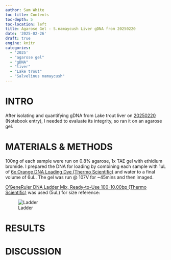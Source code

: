 ```yaml
---
author: Sam White
toc-title: Contents
toc-depth: 5
toc-location: left
title: Agarose Gel - S.namaycush Liver gDNA from 20250220
date: '2025-02-26'
draft: true
engine: knitr
categories: 
  - '2025'
  - "agarose gel"
  - "gDNA"
  - "liver"
  - "Lake trout"
  - "Salvelinus namaycush"
---
```

# INTRO

After isolating and quantifying gDNA from Lake trout liver on [20250220](../2025-02-20-DNA-Isolation-and-Quantification---S.namaycush-Liver/index.qmd) (Notebook entry), I needed to evaluate its integrity, so ran it on an agarose gel.

# MATERIALS & METHODS

100ng of each sample were run on 0.8% agarose, 1x TAE gel with ethidium bromide. I prepared the DNA for loading by combining each sample with 1uL of [6x Orange DNA Loading Dye (Thermo Scientific)](https://www.thermofisher.com/order/catalog/product/R0631) and water to a final volume of 6uL. The gel was run @ 107V for ~45mins and then imaged.

[O'GeneRuler DNA Ladder Mix, Ready-to-Use 100-10,00bp (Thermo Scientific)](https://www.fishersci.se/shop/products/fermentas-o-generuler-ready-to-use-dna-ladder-mix/11803983) was used (5uL) for size reference:

![Ladder](../../../images/ogene-ruler.jpeg){#fig-ladder fig-alt="O'GeneRuler" .lightbox}

# RESULTS


# DISCUSSION